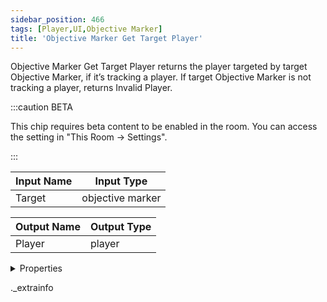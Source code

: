```yaml
---
sidebar_position: 466
tags: [Player,UI,Objective Marker]
title: 'Objective Marker Get Target Player'
---
```


Objective Marker Get Target Player returns the player targeted by target Objective Marker, if it’s tracking a player. If target Objective Marker is not tracking a player, returns Invalid Player.

:::caution BETA

This chip requires beta content to be enabled in the room. You can access the setting in "This Room -> Settings".

:::

<IChip uuid="f008de51-c5bb-4107-84e8-18a2d5b648bd" />

| Input Name | Input Type |
|-----------|-----------|
| Target | objective marker |

| Output Name | Output Type |
|-----------|-----------|
| Player | player |


<details>
  <summary>Properties</summary>
  <div>
    <div>
    <table>
      <thead>
        <tr>
          <th>Room availability:</th>
          <th>Available everywhere</th>
        </tr>
        <tr>
          <th>Is beta required?</th>
          <th>Yes</th>
        </tr>
        <tr>
          <th>Is this chip a trolling risk?</th>
          <th>No</th>
        </tr>
        <tr>
          <th>Is this chip a role assignment risk?</th>
          <th>No</th>
        </tr>
        <tr>
          <th>Chip UUID</th>
          <th>f008de51-c5bb-4107-84e8-18a2d5b648bd</th>
        </tr>
      </thead>
    </table>
    </div>
  </div>
</details>

._extrainfo